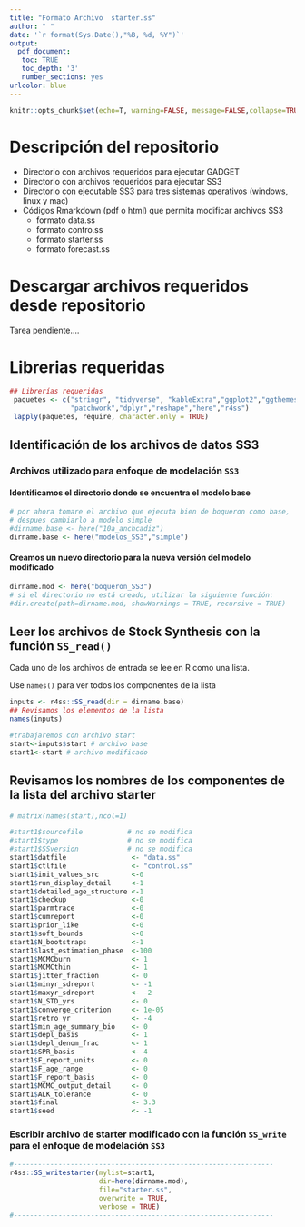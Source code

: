 ```yaml
---
title: "Formato Archivo  starter.ss"
author: " "
date: '`r format(Sys.Date(),"%B, %d, %Y")`'
output: 
  pdf_document:
   toc: TRUE
   toc_depth: '3'
   number_sections: yes
urlcolor: blue    
---
```



\newpage
```r
knitr::opts_chunk$set(echo=T, warning=FALSE, message=FALSE,collapse=TRUE,fig.align="center",fig.pos="h!")
```


# Descripción del repositorio

- Directorio con archivos requeridos para ejecutar GADGET
- Directorio con archivos requeridos para ejecutar SS3
- Directorio con ejecutable SS3 para tres sistemas operativos (windows, linux y mac)
- Códigos Rmarkdown (pdf o html) que permita modificar archivos SS3
    - formato data.ss
    - formato contro.ss
    - formato starter.ss
    - formato forecast.ss

# Descargar archivos requeridos desde repositorio

Tarea pendiente....

# Librerias requeridas


```r
## Librerías requeridas
 paquetes <- c("stringr", "tidyverse", "kableExtra","ggplot2","ggthemes",
               "patchwork","dplyr","reshape","here","r4ss")
 lapply(paquetes, require, character.only = TRUE)
```

## Identificación de los archivos de  datos SS3

### Archivos utilizado para enfoque de modelación `SS3`

#### Identificamos el directorio donde se encuentra el modelo base 
\quad
```r
# por ahora tomare el archivo que ejecuta bien de boqueron como base, 
# despues cambiarlo a modelo simple
#dirname.base <- here("10a_anchcadiz")
dirname.base <- here("modelos_SS3","simple")
```

#### Creamos un nuevo directorio para la nueva versión del modelo modificado 
\quad
```r
dirname.mod <- here("boqueron_SS3")
# si el directorio no está creado, utilizar la siguiente función:
#dir.create(path=dirname.mod, showWarnings = TRUE, recursive = TRUE)
```

## Leer los archivos de Stock Synthesis  con la función `SS_read()`

Cada uno de los archivos de entrada se lee en R como una lista. 
 
 Use `names()` para ver todos los componentes de la lista

```r
inputs <- r4ss::SS_read(dir = dirname.base)
## Revisamos los elementos de la lista
names(inputs)
```


```r
#trabajaremos con archivo start
start<-inputs$start # archivo base
start1<-start # archivo modificado
```


## Revisamos los nombres de los componentes de la lista del archivo starter
```r
# matrix(names(start),ncol=1) 
```

```r
#start1$sourcefile           # no se modifica
#start1$type                 # no se modifica
#start1$SSversion            # no se modifica
start1$datfile                <- "data.ss"
start1$ctlfile                <- "control.ss"
start1$init_values_src        <-0
start1$run_display_detail     <-1
start1$detailed_age_structure <-1
start1$checkup                <-0
start1$parmtrace              <-0
start1$cumreport              <-0
start1$prior_like             <-0
start1$soft_bounds            <-0
start1$N_bootstraps           <-1
start1$last_estimation_phase  <-100
start1$MCMCburn               <- 1
start1$MCMCthin               <- 1
start1$jitter_fraction        <- 0
start1$minyr_sdreport         <- -1
start1$maxyr_sdreport         <- -2
start1$N_STD_yrs              <- 0
start1$converge_criterion     <- 1e-05
start1$retro_yr               <- -4
start1$min_age_summary_bio    <- 0
start1$depl_basis             <- 1
start1$depl_denom_frac        <- 1
start1$SPR_basis              <- 4
start1$F_report_units         <- 0
start1$F_age_range            <- 0
start1$F_report_basis         <- 0
start1$MCMC_output_detail     <- 0
start1$ALK_tolerance          <- 0
start1$final                  <- 3.3
start1$seed                   <- -1
```

###  Escribir archivo de starter modificado con la función  `SS_write` para el enfoque de modelación `SS3`
```r
#----------------------------------------------------------------
r4ss::SS_writestarter(mylist=start1,
                      dir=here(dirname.mod),
                      file="starter.ss",
                      overwrite = TRUE,
                      verbose = TRUE)
#----------------------------------------------------------------
```
